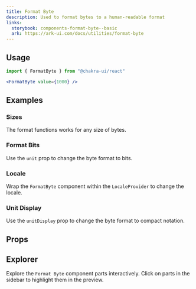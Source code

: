 ```yaml
---
title: Format Byte
description: Used to format bytes to a human-readable format
links:
  storybook: components-format-byte--basic
  ark: https://ark-ui.com/docs/utilities/format-byte
---
```


<ExampleTabs name="format-byte-basic" />

## Usage

```jsx
import { FormatByte } from "@chakra-ui/react"
```

```jsx
<FormatByte value={1000} />
```

## Examples

### Sizes

The format functions works for any size of bytes.

<ExampleTabs name="format-byte-sizes" />

### Format Bits

Use the `unit` prop to change the byte format to bits.

<ExampleTabs name="format-byte-with-unit" />

### Locale

Wrap the `FormatByte` component within the `LocaleProvider` to change the
locale.

<ExampleTabs name="format-byte-with-locale" />

### Unit Display

Use the `unitDisplay` prop to change the byte format to compact notation.

<ExampleTabs name="format-byte-with-unit-display" />

## Props

<PropTable component="Format" part="Byte" />

## Explorer

Explore the `Format Byte` component parts interactively. Click on parts in the
sidebar to highlight them in the preview.

<Explorer name="format-byte-basic" />
